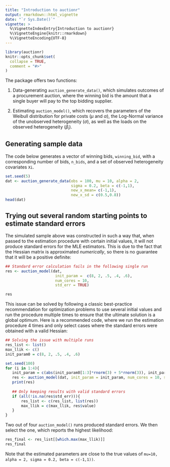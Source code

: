 ```yaml
---
title: "Introduction to auctionr"
output: rmarkdown::html_vignette
date: "`r Sys.Date()`"
vignette: >
  %\VignetteIndexEntry{Introduction to auctionr}
  %\VignetteEngine{knitr::rmarkdown}
  %\VignetteEncoding{UTF-8}
---
```


```r
library(auctionr)
knitr::opts_chunk$set(
  collapse = TRUE,
  comment = "#>"
)
```

The package offers two functions: 
  
1.  Data-generating `auction_generate_data()`, which simulates outcomes of a procurement auction, where the winning bid is the amount that a single buyer will pay to the top bidding supplier.

1.  Estimating `auction_model()`, which recovers the parameters of the Weibull distribution for private costs $(\mu$ and $\alpha)$, the Log-Normal variance of the unobserved heterogeneity ($\sigma$), as well as the loads on the observed heterogeneity $(\beta_i)$.
  
## Generating sample data

The code below generates a vector of winning bids, `winning_bid`, with a corresponding number of bids, `n_bids`, and a set of observed heterogeneity covariates `Xi`. 

```r
set.seed(5)
dat <- auction_generate_data(obs = 100, mu = 10, alpha = 2,
                             sigma = 0.2, beta = c(-1,1),
                             new_x_mean= c(-1,1),
                             new_x_sd = c(0.5,0.8))
head(dat)
```

## Trying out several random starting points to estimate standard errors

The simulated sample above was constructed in such a way that, when passed to the estimation procedure with certain initial values, it will not produce standard errors for the MLE estimators. This is due to the fact that the Hessian matrix is approximated *numerically*, so there is no guarantee that it will be a positive definite:

```r
## Standard error calculation fails in the following single run
res <- auction_model(dat, 
                      init_param =  c(8, 2, .5, .4, .6),
                      num_cores = 10, 
                      std_err = TRUE)

res
```

This issue can be solved by following a classic best-practice recommendation for optimization problems to use several initial values and run the procedure multiple times to ensure that the ultimate solution is a global optimum. Here is a recommended code, where we run the estimation procedure 4 times and only select cases where the standard errors were obtained with a valid Hessian:

```r
## Solving the issue with multiple runs
res_list <- list()
max_llik <- c()
init_param0 = c(8, 2, .5, .4, .6)

set.seed(100)
for (i in 1:4){
   init_param = c(abs(init_param0[1:3]*rnorm(3) + 5*rnorm(3)), init_param0[4:5] + .5*rnorm(2))
   res <- auction_model(dat, init_param = init_param, num_cores = 10, std_err = TRUE)
   print(res)
   
   ## Only keeping results with valid standard errors
   if (all(!is.na(res$std_err))){
       res_list <- c(res_list, list(res))
       max_llik = c(max_llik, res$value)
   }
}
```

Two out of four `auction_model()` runs produced standard errors. We then select the one, which reports the highest likelihood:

```r
res_final <- res_list[[which.max(max_llik)]]
res_final
```

Note that the estimated parameters are close to the true values of `mu=10, alpha = 2, sigma = 0.2, beta = c(-1,1))`.
